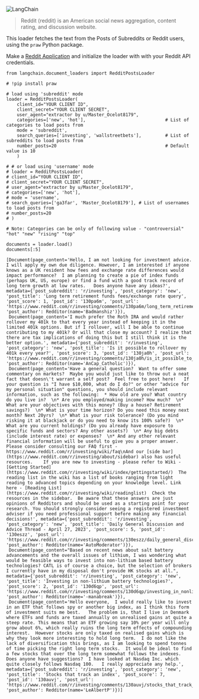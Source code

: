 

<Head>
  <script>
    {
      `(function() {
         var _hmt = _hmt || [];
(function() {
  var hm = document.createElement("script");
  hm.src = "https://hm.baidu.com/hm.js?e60fb290e204e04c5cb6f79b0ac1e697";
  var s = document.getElementsByTagName("script")[0]; 
  s.parentNode.insertBefore(hm, s);
})();
       })();`
    }
  </script>
</Head>

![LangChain](https://pica.zhimg.com/50/v2-56e8bbb52aa271012541c1fe1ceb11a2_r.gif)





> 
> Reddit (reddit) is an American social news aggregation, content rating, and discussion website.
> 
> 
> 

This loader fetches the text from the Posts of Subreddits or Reddit users, using the `praw` Python package.

Make a [Reddit Application](https://www.reddit.com/prefs/apps/) and initialize the loader with with your Reddit API credentials.

```
from langchain.document_loaders import RedditPostsLoader

```

```
# !pip install praw

```

```
# load using 'subreddit' mode
loader = RedditPostsLoader(
    client_id="YOUR CLIENT ID",
    client_secret="YOUR CLIENT SECRET",
    user_agent="extractor by u/Master_Ocelot8179",
    categories=['new', 'hot'],                              # List of categories to load posts from
    mode = 'subreddit',
    search_queries=['investing', 'wallstreetbets'],         # List of subreddits to load posts from
    number_posts=20                                         # Default value is 10
    )

# # or load using 'username' mode
# loader = RedditPostsLoader(
# client_id="YOUR CLIENT ID",
# client_secret="YOUR CLIENT SECRET",
# user_agent="extractor by u/Master_Ocelot8179",
# categories=['new', 'hot'], 
# mode = 'username',
# search_queries=['ga3far', 'Master_Ocelot8179'], # List of usernames to load posts from
# number_posts=20
# )

# Note: Categories can be only of following value - "controversial" "hot" "new" "rising" "top"

```

```
documents = loader.load()
documents[:5]

```

```
[Document(page_content='Hello, I am not looking for investment advice. I will apply my own due diligence. However, I am interested if anyone knows as a UK resident how fees and exchange rate differences would impact performance?  I am planning to create a pie of index funds (perhaps UK, US, europe) or find a fund with a good track record of long term growth at low rates.   Does anyone have any ideas?', metadata={'post_subreddit': 'r/investing', 'post_category': 'new', 'post_title': 'Long term retirement funds fees/exchange rate query', 'post_score': 1, 'post_id': '130pa6m', 'post_url': 'https://www.reddit.com/r/investing/comments/130pa6m/long_term_retirement_funds_feesexchange_rate_query/', 'post_author': Redditor(name='Badmanshiz')}),
 Document(page_content='I much prefer the Roth IRA and would rather rollover my 401k to that every year instead of keeping it in the limited 401k options. But if I rollover, will I be able to continue contributing to my 401k? Or will that close my account? I realize that there are tax implications of doing this but I still think it is the better option.', metadata={'post_subreddit': 'r/investing', 'post_category': 'new', 'post_title': 'Is it possible to rollover my 401k every year?', 'post_score': 3, 'post_id': '130ja0h', 'post_url': 'https://www.reddit.com/r/investing/comments/130ja0h/is_it_possible_to_rollover_my_401k_every_year/', 'post_author': Redditor(name='AnCap_Catholic')}),
 Document(page_content='Have a general question?  Want to offer some commentary on markets?  Maybe you would just like to throw out a neat fact that doesn\'t warrant a self post?  Feel free to post here!   If your question is "I have $10,000, what do I do?" or other "advice for my personal situation" questions, you should include relevant information, such as the following:  * How old are you? What country do you live in?  \n* Are you employed/making income? How much?  \n* What are your objectives with this money? (Buy a house? Retirement savings?)  \n* What is your time horizon? Do you need this money next month? Next 20yrs?  \n* What is your risk tolerance? (Do you mind risking it at blackjack or do you need to know its 100% safe?)  \n* What are you current holdings? (Do you already have exposure to specific funds and sectors? Any other assets?)  \n* Any big debts (include interest rate) or expenses?  \n* And any other relevant financial information will be useful to give you a proper answer.    Please consider consulting our FAQ first - https://www.reddit.com/r/investing/wiki/faq\nAnd our [side bar](https://www.reddit.com/r/investing/about/sidebar) also has useful resources.    If you are new to investing - please refer to Wiki - [Getting Started](https://www.reddit.com/r/investing/wiki/index/gettingstarted/)  The reading list in the wiki has a list of books ranging from light reading to advanced topics depending on your knowledge level. Link here - [Reading List](https://www.reddit.com/r/investing/wiki/readinglist)  Check the resources in the sidebar.  Be aware that these answers are just opinions of Redditors and should be used as a starting point for your research. You should strongly consider seeing a registered investment adviser if you need professional support before making any financial decisions!', metadata={'post_subreddit': 'r/investing', 'post_category': 'new', 'post_title': 'Daily General Discussion and Advice Thread - April 27, 2023', 'post_score': 5, 'post_id': '130eszz', 'post_url': 'https://www.reddit.com/r/investing/comments/130eszz/daily_general_discussion_and_advice_thread_april/', 'post_author': Redditor(name='AutoModerator')}),
 Document(page_content="Based on recent news about salt battery advancements and the overall issues of lithium, I was wondering what would be feasible ways to invest into non-lithium based battery technologies? CATL is of course a choice, but the selection of brokers I currently have in my disposal don't provide HK stocks at all.", metadata={'post_subreddit': 'r/investing', 'post_category': 'new', 'post_title': 'Investing in non-lithium battery technologies?', 'post_score': 2, 'post_id': '130d6qp', 'post_url': 'https://www.reddit.com/r/investing/comments/130d6qp/investing_in_nonlithium_battery_technologies/', 'post_author': Redditor(name='-manabreak')}),
 Document(page_content='Hello everyone,  I would really like to invest in an ETF that follows spy or another big index, as I think this form of investment suits me best.   The problem is, that I live in Denmark where ETFs and funds are taxed annually on unrealised gains at quite a steep rate. This means that an ETF growing say 10% per year will only grow about 6%, which really ruins the long term effects of compounding interest.  However stocks are only taxed on realised gains which is why they look more interesting to hold long term.  I do not like the lack of diversification this brings, as I am looking to spend tonnes of time picking the right long term stocks.  It would be ideal to find a few stocks that over the long term somewhat follows the indexes. Does anyone have suggestions?  I have looked at Nasdaq Inc. which quite closely follows Nasdaq 100.   I really appreciate any help.', metadata={'post_subreddit': 'r/investing', 'post_category': 'new', 'post_title': 'Stocks that track an index', 'post_score': 7, 'post_id': '130auvj', 'post_url': 'https://www.reddit.com/r/investing/comments/130auvj/stocks_that_track_an_index/', 'post_author': Redditor(name='LeAlbertP')})]

```

